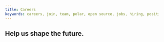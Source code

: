 ```yaml
---
title: Careers
keywords: careers, join, team, polar, open source, jobs, hiring, positions
---
```



<InnerHeaderWrapper className="flex h-96 flex-col items-center justify-center !pt-0 md:h-[640px]">
  <div className="flex flex-col items-center text-center">
    <h2 className="!font-medium">Help us shape the future.</h2>
  </div>
</InnerHeaderWrapper>

<InnerWrapper>

<div className="flex flex-col gap-4">
  <JobLink
    role="Staff Frontend Engineer"
    description="Lead the development of our frontend codebase and how we ship composible billing components for developers"
    location="Remote — Europe"
    link="https://jobs.gem.com/polar/am9icG9zdDparTigzDB_RewSqH5o5htc"
  />
  <JobLink
    role="Staff Product Engineer"
    description="Work across our entire stack to ship innovative features to enhance how developers monetize their software."
    location="Remote — Europe"
    link="https://jobs.gem.com/polar/am9icG9zdDpgsiQcAqkm5Om5LnR4TJs2"
  />
  <JobLink
    role="Senior Product Engineer"
    description="Work across our entire stack to ship innovative features to enhance how developers monetize their software."
    location="Remote — Europe"
    link="https://jobs.gem.com/polar/am9icG9zdDpzKcc8t-KY2aAP96pbMHP_"
  />
  <JobLink
    role="Support Engineer"
    description="Help our customers get the most out of Polar. Improve our docs, build internal tooling and automations to scale those efforts."
    location="Remote — Europe"
    link="https://jobs.gem.com/polar/am9icG9zdDq-gyYKkPmJozQGu_MfvgJ_"
  />
  <JobLink
    role="Chief of Staff"
    description="Help us scale from an early-stage startup to scale-up."
    location="Stockholm"
    link="https://jobs.gem.com/polar/am9icG9zdDp6OvHLVgSUOIC87Ij7TiE9"
  />
</div>

</InnerWrapper>
